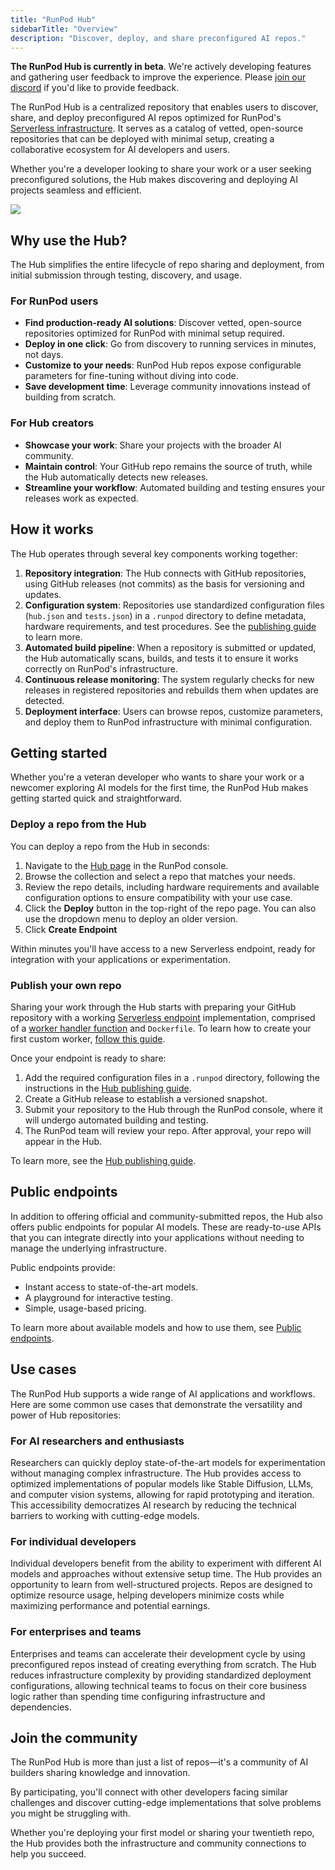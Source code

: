```yaml
---
title: "RunPod Hub"
sidebarTitle: "Overview"
description: "Discover, deploy, and share preconfigured AI repos."
---
```


<Note>

**The RunPod Hub is currently in beta**. We're actively developing features and gathering user feedback to improve the experience. Please [join our discord](https://discord.gg/runpod) if you'd like to provide feedback.

</Note>

The RunPod Hub is a centralized repository that enables users to discover, share, and deploy preconfigured AI repos optimized for RunPod's [Serverless infrastructure](/serverless/overview/). It serves as a catalog of vetted, open-source repositories that can be deployed with minimal setup, creating a collaborative ecosystem for AI developers and users.

Whether you're a developer looking to share your work or a user seeking preconfigured solutions, the Hub makes discovering and deploying AI projects seamless and efficient.

<Frame>
  <img src="/images/hub-homepage.png" />
</Frame>

## Why use the Hub?

The Hub simplifies the entire lifecycle of repo sharing and deployment, from initial submission through testing, discovery, and usage.

### For RunPod users

- **Find production-ready AI solutions**: Discover vetted, open-source repositories optimized for RunPod with minimal setup required.
- **Deploy in one click**: Go from discovery to running services in minutes, not days.
- **Customize to your needs**: RunPod Hub repos expose configurable parameters for fine-tuning without diving into code.
- **Save development time**: Leverage community innovations instead of building from scratch.

### For Hub creators

- **Showcase your work**: Share your projects with the broader AI community.
- **Maintain control**: Your GitHub repo remains the source of truth, while the Hub automatically detects new releases.
- **Streamline your workflow**: Automated building and testing ensures your releases work as expected.

## How it works

The Hub operates through several key components working together:

1. **Repository integration**: The Hub connects with GitHub repositories, using GitHub releases (not commits) as the basis for versioning and updates.
2. **Configuration system**: Repositories use standardized configuration files (`hub.json` and `tests.json`) in a `.runpod` directory to define metadata, hardware requirements, and test procedures. See the [publishing guide](/hub/publishing-guide) to learn more.
3. **Automated build pipeline**: When a repository is submitted or updated, the Hub automatically scans, builds, and tests it to ensure it works correctly on RunPod's infrastructure.
4. **Continuous release monitoring**: The system regularly checks for new releases in registered repositories and rebuilds them when updates are detected.
5. **Deployment interface**: Users can browse repos, customize parameters, and deploy them to RunPod infrastructure with minimal configuration.

## Getting started

Whether you're a veteran developer who wants to share your work or a newcomer exploring AI models for the first time, the RunPod Hub makes getting started quick and straightforward.

### Deploy a repo from the Hub

You can deploy a repo from the Hub in seconds:

1. Navigate to the [Hub page](https://www.runpod.io/console/hub) in the RunPod console.
2. Browse the collection and select a repo that matches your needs.
3. Review the repo details, including hardware requirements and available configuration options to ensure compatibility with your use case.
4. Click the **Deploy** button in the top-right of the repo page. You can also use the dropdown menu to deploy an older version.
5. Click **Create Endpoint**

Within minutes you'll have access to a new Serverless endpoint, ready for integration with your applications or experimentation.

### Publish your own repo

Sharing your work through the Hub starts with preparing your GitHub repository with a working [Serverless endpoint](/serverless/overview) implementation, comprised of a [worker handler function](/serverless/workers/handler-functions) and `Dockerfile`. To learn how to create your first custom worker, [follow this guide](/serverless/workers/custom-worker).

Once your endpoint is ready to share:

1. Add the required configuration files in a `.runpod` directory, following the instructions in the [Hub publishing guide](/hub/publishing-guide).
2. Create a GitHub release to establish a versioned snapshot.
3. Submit your repository to the Hub through the RunPod console, where it will undergo automated building and testing.
4. The RunPod team will review your repo. After approval, your repo will appear in the Hub.

To learn more, see the [Hub publishing guide](/hub/publishing-guide).

## Public endpoints

In addition to offering official and community-submitted repos, the Hub also offers public endpoints for popular AI models. These are ready-to-use APIs that you can integrate directly into your applications without needing to manage the underlying infrastructure.

Public endpoints provide:

- Instant access to state-of-the-art models.
- A playground for interactive testing.
- Simple, usage-based pricing.

To learn more about available models and how to use them, see [Public endpoints](/hub/public-endpoints).

## Use cases

The RunPod Hub supports a wide range of AI applications and workflows. Here are some common use cases that demonstrate the versatility and power of Hub repositories:

### For AI researchers and enthusiasts

Researchers can quickly deploy state-of-the-art models for experimentation without managing complex infrastructure. The Hub provides access to optimized implementations of popular models like Stable Diffusion, LLMs, and computer vision systems, allowing for rapid prototyping and iteration. This accessibility democratizes AI research by reducing the technical barriers to working with cutting-edge models.

### For individual developers

Individual developers benefit from the ability to experiment with different AI models and approaches without extensive setup time. The Hub provides an opportunity to learn from well-structured projects. Repos are designed to optimize resource usage, helping developers minimize costs while maximizing performance and potential earnings.

### For enterprises and teams

Enterprises and teams can accelerate their development cycle by using preconfigured repos instead of creating everything from scratch. The Hub reduces infrastructure complexity by providing standardized deployment configurations, allowing technical teams to focus on their core business logic rather than spending time configuring infrastructure and dependencies.

## Join the community

The RunPod Hub is more than just a list of repos—it's a community of AI builders sharing knowledge and innovation.

By participating, you'll connect with other developers facing similar challenges and discover cutting-edge implementations that solve problems you might be struggling with.

Whether you're deploying your first model or sharing your twentieth repo, the Hub provides both the infrastructure and community connections to help you succeed.
